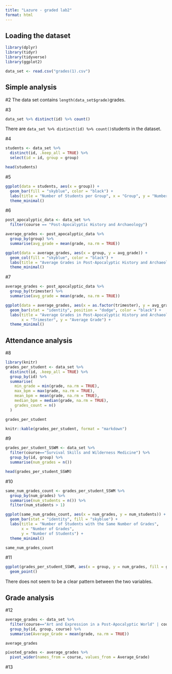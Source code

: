 ```yaml
---
title: "Lazure - graded lab2"
format: html
---
```


## Loading the dataset

```r
library(dplyr)
library(tidyr)
library(tidyverse)
library(ggplot2)
```
```r
data_set <- read.csv("grades(1).csv")
```

## Simple analysis

#2
The data set contains `length(data_set$grade)`grades. 

#3
```r
data_set %>% distinct(id) %>% count()
```

There are `data_set %>% distinct(id) %>% count()`students in the dataset. 

#4
```r
students <- data_set %>%
  distinct(id, .keep_all = TRUE) %>%  
  select(id = id, group = group)  

head(students)
```

#5
```r
ggplot(data = students, aes(x = group)) +
  geom_bar(fill = "skyblue", color = "black") +
  labs(title = "Number of Students per Group", x = "Group", y = "Number of Students") +
  theme_minimal()
```

#6

```r
post_apocalyptic_data <- data_set %>%
  filter(course == "Post-Apocalyptic History and Archaeology")

average_grades <- post_apocalyptic_data %>%
  group_by(group) %>%
  summarise(avg_grade = mean(grade, na.rm = TRUE))

ggplot(data = average_grades, aes(x = group, y = avg_grade)) +
  geom_col(fill = "skyblue", color = "black") +
  labs(title = "Average Grades in Post-Apocalyptic History and Archaeology by Group", x = "Group", y = "Average Grade") +
  theme_minimal()
```
#7

```r
average_grades <- post_apocalyptic_data %>%
  group_by(trimester) %>%
  summarise(avg_grade = mean(grade, na.rm = TRUE))

ggplot(data = average_grades, aes(x = as.factor(trimester), y = avg_grade, fill = as.factor(trimester))) +
  geom_bar(stat = "identity", position = "dodge", color = "black") +
  labs(title = "Average Grades in Post-Apocalyptic History and Archaeology by Trimester",
       x = "Trimester", y = "Average Grade") +
  theme_minimal()
```

## Attendance analysis

#8
```r
library(knitr)
grades_per_student <- data_set %>%
  distinct(id, .keep_all = TRUE) %>% 
  group_by(id) %>%
  summarise(
    min_grade = min(grade, na.rm = TRUE),
    max_bpm = max(grade, na.rm = TRUE),
    mean_bpm = mean(grade, na.rm = TRUE),
    median_bpm = median(grade, na.rm = TRUE),
    grades_count = n()
  )

grades_per_student

knitr::kable(grades_per_student, format = "markdown")
```

#9
```r
grades_per_student_SSWM <- data_set %>%
  filter(course=="Survival Skills and Wilderness Medicine") %>%
  group_by(id, group) %>%
  summarise(num_grades = n())

head(grades_per_student_SSWM)
```
#10
```r
same_num_grades_count <- grades_per_student_SSWM %>%
  group_by(num_grades) %>%
  summarise(num_students = n()) %>%
  filter(num_students > 1)  

ggplot(same_num_grades_count, aes(x = num_grades, y = num_students)) +
  geom_bar(stat = "identity", fill = "skyblue") +
  labs(title = "Number of Students with the Same Number of Grades",
       x = "Number of Grades",
       y = "Number of Students") +
  theme_minimal()

same_num_grades_count
```

#11

```r
ggplot(grades_per_student_SSWM, aes(x = group, y = num_grades, fill = group)) +
  geom_point() 
```
There does not seem to be a clear pattern between the two variables. 

## Grade analysis

#12
```r
average_grades <- data_set %>%
  filter(course=="Art and Expression in a Post-Apocalyptic World" | course=="Combat Tactics and Self-Defense") %>%
  group_by(id, group, course) %>%
  summarise(Average_Grade = mean(grade, na.rm = TRUE))

average_grades

pivoted_grades <- average_grades %>%
  pivot_wider(names_from = course, values_from = Average_Grade)

```

#13
